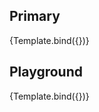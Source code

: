 
<Meta title="Molecules/EmptyState" component={EmptyState} argTypes={argTypes} />

<Description of={EmptyState} />

## Primary

<Canvas>
    <Story name="Primary" args={{
        description: 'Lorem ipsum dolor sit amet, consectetur adipiscing elit.',
        Icon: Account,
        title: 'No users yet.',
    }}>
       {Template.bind({})}
    </Story>
</Canvas>

## Playground

<Canvas isColumn>
    <Source language="jsx" story="Playground" />
    <Story name="Playground" args={{
        description: 'Lorem ipsum dolor sit amet, consectetur adipiscing elit.',
        Icon: Account,
        title: 'No users yet.',
    }}>
       {Template.bind({})}
    </Story>
    <ArgsTable story="Playground" />
</Canvas>


